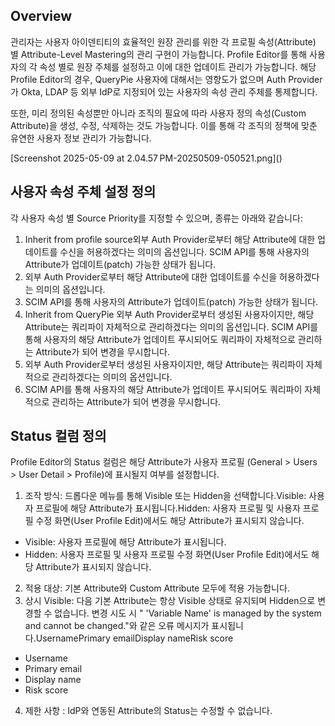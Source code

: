## Overview
관리자는 사용자 아이덴티티의 효율적인 원장 관리를 위한 각 프로필 속성(Attribute) 별 Attribute-Level Mastering의 관리 구현이 가능합니다. Profile Editor를 통해 사용자의 각 속성 별로 원장 주체를 설정하고 이에 대한 업데이트 관리가 가능합니다. 해당 Profile Editor의 경우, QueryPie 사용자에 대해서는 영향도가 없으며 Auth Provider가 Okta, LDAP 등 외부 IdP로 지정되어 있는 사용자의 속성 관리 주체를 통제합니다.

또한, 미리 정의된 속성뿐만 아니라 조직의 필요에 따라 사용자 정의 속성(Custom Attribute)을 생성, 수정, 삭제하는 것도 가능합니다. 이를 통해 각 조직의 정책에 맞춘 유연한 사용자 정보 관리가 가능합니다.

<p align="center">
<div>[Screenshot 2025-05-09 at 2.04.57 PM-20250509-050521.png]()</div>
</p>

## 사용자 속성 주체 설정 정의
각 사용자 속성 별 Source Priority를 지정할 수 있으며, 종류는 아래와 같습니다:

1. Inherit from profile source외부 Auth Provider로부터 해당 Attribute에 대한 업데이트를 수신을 허용하겠다는 의미의 옵션입니다. SCIM API를 통해 사용자의 Attribute가 업데이트(patch) 가능한 상태가 됩니다.
  1. 외부 Auth Provider로부터 해당 Attribute에 대한 업데이트를 수신을 허용하겠다는 의미의 옵션입니다.
  2. SCIM API를 통해 사용자의 Attribute가 업데이트(patch) 가능한 상태가 됩니다.
2. Inherit from QueryPie 외부 Auth Provider로부터 생성된 사용자이지만, 해당 Attribute는 쿼리파이 자체적으로 관리하겠다는 의미의 옵션입니다. SCIM API를 통해 사용자의 해당 Attribute가 업데이트 푸시되어도 쿼리파이 자체적으로 관리하는 Attribute가 되어 변경을 무시합니다.
  1. 외부 Auth Provider로부터 생성된 사용자이지만, 해당 Attribute는 쿼리파이 자체적으로 관리하겠다는 의미의 옵션입니다.
  2. SCIM API를 통해 사용자의 해당 Attribute가 업데이트 푸시되어도 쿼리파이 자체적으로 관리하는 Attribute가 되어 변경을 무시합니다.

## Status 컬럼 정의
Profile Editor의 Status 컬럼은 해당 Attribute가 사용자 프로필 (General &gt; Users &gt; User Detail &gt; Profile)에 표시될지 여부를 설정합니다.

1. 조작 방식: 드롭다운 메뉴를 통해 Visible 또는 Hidden을 선택합니다.Visible: 사용자 프로필에 해당 Attribute가 표시됩니다.Hidden: 사용자 프로필 및 사용자 프로필 수정 화면(User Profile Edit)에서도 해당 Attribute가 표시되지 않습니다.
  * Visible: 사용자 프로필에 해당 Attribute가 표시됩니다.
  * Hidden: 사용자 프로필 및 사용자 프로필 수정 화면(User Profile Edit)에서도 해당 Attribute가 표시되지 않습니다.
2. 적용 대상: 기본 Attribute와 Custom Attribute 모두에 적용 가능합니다.
3. 상시 Visible: 다음 기본 Attribute는 항상 Visible 상태로 유지되며 Hidden으로 변경할 수 없습니다. 변경 시도 시 " 'Variable Name' is managed by the system and cannot be changed."와 같은 오류 메시지가 표시됩니다.UsernamePrimary emailDisplay nameRisk score
  * Username
  * Primary email
  * Display name
  * Risk score
4. 제한 사항 : IdP와 연동된 Attribute의 Status는 수정할 수 없습니다.
